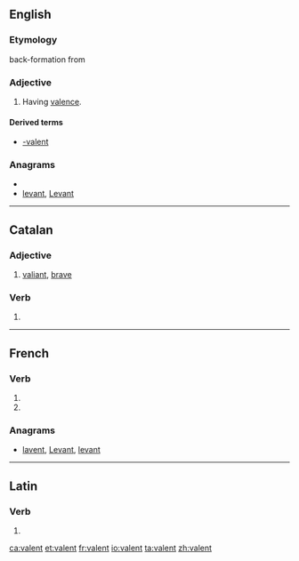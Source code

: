 ==English==

===Etymology===
back-formation from {{term|valence}}

===Adjective===
{{en-adj}}

# Having [[valence]].

====Derived terms====
* [[-valent]]

===Anagrams===
* {{alphagram|aelntv}}
* [[levant#English|levant]], [[Levant#English|Levant]]

----

==Catalan==

===Adjective===
{{ca-adj}}

# [[valiant]], [[brave]]

===Verb===
{{infl form|ca|verb}}

# {{ca-verb form of|t=pres|m=ptc|valer}}

----

==French==

===Verb===
{{fr-verb-form}}

# {{form of|[[third-person|Third-person]] [[plural]] [[present indicative]]|valoir|lang=French}}
# {{form of|Third-person plural [[present subjunctive]]|valoir|lang=French}}

===Anagrams===
* [[lavent#French|lavent]], [[Levant#French|Levant]], [[levant#French|levant]]

----

==Latin==

===Verb===
{{la-verb-form|valent}}

# {{conjugation of|valeo|valeō|3|p|pres|act|ind|lang=la}}

[[ca:valent]]
[[et:valent]]
[[fr:valent]]
[[io:valent]]
[[ta:valent]]
[[zh:valent]]